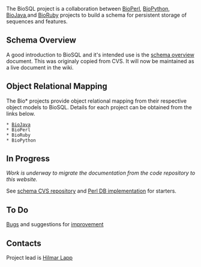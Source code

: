 The BioSQL project is a collaboration between [[bp:Main Page|BioPerl]], [[biopython:Main Page|BioPython]], [[bj:Main Page|BioJava]],and [http://bioruby.org BioRuby] projects to build a schema for persistent storage of sequences and features.

==Schema Overview==
A good introduction to BioSQL and it's intended use is the [[Schema Overview|schema overview]] document. This was originaly copied from CVS. It will now be maintained as a live document in the wiki.

==Object Relational Mapping==
The Bio* projects provide object relational mapping from their respective object models to BioSQL. Details for each project can be obtained from the links below.

 * [[BioJava BioSQL ORM|BioJava]]
 * BioPerl
 * BioRuby
 * BioPython

==In Progress==
''Work is underway to migrate the documentation from the code repository to this website.''

See [http://code.open-bio.org/cgi/viewcvs.cgi/biosql-schema/?cvsroot=biosql schema CVS repository] and [http://code.open-bio.org/cgi/viewcvs.cgi/bioperl-db/?cvsroot=bioperl Perl DB implementation] for starters.

==To Do==
[[Bugs|Bugs]] and suggestions for [[Enhancement Requests|improvement]]

==Contacts==
Project lead is [[bp:Hilmar Lapp|Hilmar Lapp]]